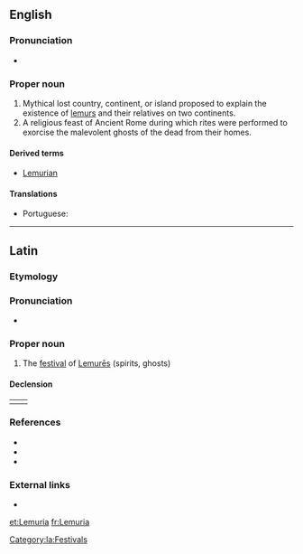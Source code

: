 ==English==

===Pronunciation===
* {{IPA|/ləˈmjuːɹiə/|lang=en}}

===Proper noun===
{{en-proper noun}}

# Mythical lost country, continent, or island proposed to explain the existence of [[lemur]]s and their relatives on two continents.
# A religious feast of Ancient Rome during which rites were performed to exorcise the malevolent ghosts of the dead from their homes.

====Derived terms====
* [[Lemurian]]

====Translations====
{{trans-top|hypothetical island in the Indian Ocean}}
* Portuguese: {{t|pt|Lemúria|f}}
{{trans-mid}}
{{trans-bottom}}

----

==Latin==

===Etymology===
{{rfe|lang=la}}

===Pronunciation===
* {{la-pronunc|lemūria}}

===Proper noun===
{{la-proper noun-multidecl|Lemūria|Lemūriōrum|Lemūrium|n-p|second|third}}

# The [[festival]] of [[lemures#Latin|Lemurēs]] (spirits, ghosts)

====Declension====
{|
|valign="top"|{{la-decl-2nd-N|num=pl|Lemūri}}
|valign="top"|{{la-decl-3rd-N-I-pure|num=pl|Lemūr|Lemūr}}
|}

===References===
* {{R:L&S|Lĕmūrĭa|Lemures}}
* {{R:Gaffiot|Lĕmūrĭa|p=898/3}}
* {{R:OLD|1|Lemūria|1,015/2}}

===External links===
* {{pedia|lang=en}}

[[Category:la:Festivals]]

[[et:Lemuria]]
[[fr:Lemuria]]